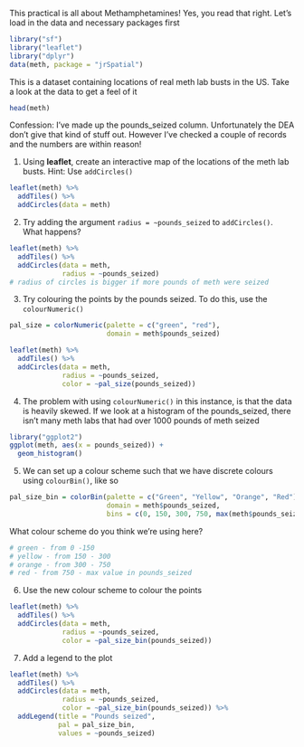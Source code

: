 This practical is all about Methamphetamines! Yes, you read that right. Let's load in the data and necessary packages first
```r
library("sf")
library("leaflet")
library("dplyr")
data(meth, package = "jrSpatial")
```

This is a dataset containing locations of real meth lab busts in the US. Take a look at the data to get a feel of it
```r
head(meth)
```
Confession: I've made up the pounds_seized column. Unfortunately the DEA don't give that kind of stuff out. However I've checked a couple of records and the numbers are within reason! 

1. Using **leaflet**, create an interactive map of the locations of the meth lab busts. Hint: Use `addCircles()`
```r
leaflet(meth) %>% 
  addTiles() %>% 
  addCircles(data = meth)
```

2. Try adding the argument `radius = ~pounds_seized` to `addCircles()`. What happens?
```r
leaflet(meth) %>% 
  addTiles() %>% 
  addCircles(data = meth, 
             radius = ~pounds_seized)
# radius of circles is bigger if more pounds of meth were seized
```

3. Try colouring the points by the pounds seized. To do this, use the `colourNumeric()`
```r
pal_size = colorNumeric(palette = c("green", "red"), 
                        domain = meth$pounds_seized)

leaflet(meth) %>% 
  addTiles() %>% 
  addCircles(data = meth, 
             radius = ~pounds_seized, 
             color = ~pal_size(pounds_seized))
```

4. The problem with using `colourNumeric()` in this instance, is that the data is heavily skewed. If we look at a histogram of the pounds_seized, there isn't many meth labs that had over 1000 pounds of meth seized
```r
library("ggplot2")
ggplot(meth, aes(x = pounds_seized)) + 
  geom_histogram()
```

5. We can set up a colour scheme such that we have discrete colours using `colourBin()`, like so
```r
pal_size_bin = colorBin(palette = c("Green", "Yellow", "Orange", "Red"), 
                        domain = meth$pounds_seized, 
                        bins = c(0, 150, 300, 750, max(meth$pounds_seized)))
```
What colour scheme do you think we're using here?
```r
# green - from 0 -150
# yellow - from 150 - 300
# orange - from 300 - 750
# red - from 750 - max value in pounds_seized
```

6. Use the new colour scheme to colour the points
```r
leaflet(meth) %>% 
  addTiles() %>% 
  addCircles(data = meth, 
             radius = ~pounds_seized, 
             color = ~pal_size_bin(pounds_seized))
```

7. Add a legend to the plot
```r
leaflet(meth) %>% 
  addTiles() %>% 
  addCircles(data = meth, 
             radius = ~pounds_seized, 
             color = ~pal_size_bin(pounds_seized)) %>% 
  addLegend(title = "Pounds seized",
            pal = pal_size_bin, 
            values = ~pounds_seized)
```
